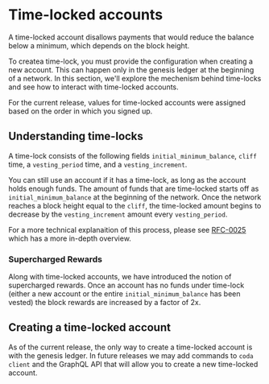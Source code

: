 
# Time-locked accounts

A time-locked account disallows payments that would reduce the balance below a minimum, which depends on the block height.

To createa  time-lock, you must provide the configuration when creating a new account. This can happen only in the genesis ledger at the beginning of a network. In this section, we'll explore the mechenism behind time-locks and see how to interact with time-locked accounts.

<Alert>

  For the current release, values for time-locked accounts were assigned based on the order in which you signed up.

</Alert>

## Understanding time-locks

A time-lock consists of the following fields `initial_minimum_balance`, `cliff` time, a `vesting_period` time, and a `vesting_increment`.

You can still use an account if it has a time-lock, as long as the account holds enough funds. The amount of funds that are time-locked starts off as `initial_minimum_balance` at the beginning of the network. Once the network reaches a block height equal to the `cliff`, the time-locked amount begins to decrease by the `vesting_increment` amount every `vesting_period`.

For a more technical explanaition of this process, please see [RFC-0025](https://github.com/MinaProtocol/mina/blob/master/rfcs/0025-time-locked-accounts.md) which has a more in-depth overview.

### Supercharged Rewards

Along with time-locked accounts, we have introduced the notion of supercharged rewards. Once an account has no funds under time-lock (either a new account or the entire `initial_minimum_balance` has been vested) the block rewards are increased by a factor of 2x.

## Creating a time-locked account

As of the current release, the only way to create a time-locked account is with the genesis ledger. In future releases we may add commands to `coda client` and the GraphQL API that will allow you to create a new time-locked account.
